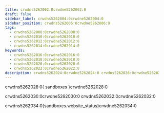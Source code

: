 ```yaml
---
title: crwdns5262002:0crwdne5262002:0
draft: false
sidebar_label: crwdns5262004:0crwdne5262004:0
sidebar_position: crwdns5262006:0crwdne5262006:0
tags:
  - crwdns5262008:0crwdne5262008:0
  - crwdns5262010:0crwdne5262010:0
  - crwdns5262012:0crwdne5262012:0
  - crwdns5262014:0crwdne5262014:0
keywords:
  - crwdns5262016:0crwdne5262016:0
  - crwdns5262018:0crwdne5262018:0
  - crwdns5262020:0crwdne5262020:0
  - crwdns5262022:0crwdne5262022:0
description: crwdns5262024:0crwdne5262024:0 crwdns5262026:0crwdne5262026:0
---
```


crwdns5262028:0{ sandboxes }crwdne5262028:0

crwdns5262030:0crwdne5262030:0 crwdns5262032:0crwdne5262032:0

crwdns5262034:0{sandboxes.website_status}crwdne5262034:0
